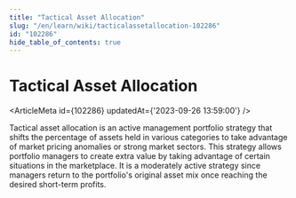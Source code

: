 ```yaml
---
title: "Tactical Asset Allocation"
slug: "/en/learn/wiki/tacticalassetallocation-102286"
id: "102286"
hide_table_of_contents: true
---
```



# Tactical Asset Allocation

<ArticleMeta id={102286} updatedAt={'2023-09-26 13:59:00'} />
<div className='border-solid border-b border-t-0 my-4 border-[var(--ifm-color-gray-300)]' />

Tactical asset allocation is an active management portfolio strategy that shifts the percentage of assets held in various categories to take advantage of market pricing anomalies or strong market sectors. This strategy allows portfolio managers to create extra value by taking advantage of certain situations in the marketplace. It is a moderately active strategy since managers return to the portfolio's original asset mix once reaching the desired short-term profits.
